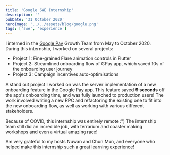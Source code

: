 ```yaml
---
title: 'Google SWE Internship'
description: ''
pubDate: '31 October 2020'
heroImage: '../../assets/blog/google.png'
tags: ['swe', 'experience']
---
```


I interned in the [Google Pay](https://pay.google.com/intl/en_in/about/) Growth Team from May to October 2020. During this internship, I worked on several projects:
- Project 1: Fine-grained Flare animation controls in Flutter
- Project 2: Streamlined onboarding flow of GPay app, which saved 10s of the onboarding user journey 
- Project 3: Campaign incentives auto-optimisations

A stand out project I worked on was the server implementation of a new onboarding feature in the Google Pay app. This feature saved **9 seconds** off the app's onboarding time, and was fully launched to production users! 
The work involved writing a new RPC and refactoring the existing one to fit into the new onboarding flow, as well as working with various different stakeholders.

Because of COVID, this internship was entirely remote :") The internship team still did an incredible job, with terrarium and coaster making workshops and even a virtual amazing race!

Am very grateful to my hosts Nuwan and Chun Mun, and everyone who helped make this internship such a great learning experience!
